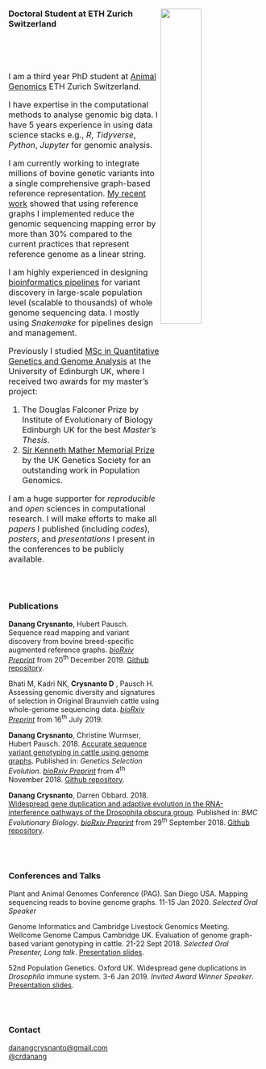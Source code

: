 ###
###
###
###
<a href="https://www.ethz.ch/en.html"><img src="figs/eth_logo.png" width="40%" height="40%" align="right"></a>  

### Doctoral Student at ETH Zurich Switzerland  
<br></br>
<br></br>
<font size="3">I am a third year PhD student at [Animal Genomics](http://www.ag.ethz.ch/) ETH Zurich Switzerland. 


I have expertise in the computational methods to analyse genomic big data. I have 5 years experience in using data science stacks e.g., *R*, *Tidyverse*, *Python*, *Jupyter* for genomic analysis. 

I am currently working to integrate millions of bovine genetic variants into a single comprehensive graph-based reference representation. [My recent work](https://www.biorxiv.org/content/10.1101/2019.12.20.882423v1) showed that using reference graphs I implemented reduce the genomic sequencing mapping error by more than 30% compared to the current practices that represent reference genome as a linear string. 


I am highly experienced in designing [bioinformatics pipelines](https://gsejournal.biomedcentral.com/articles/10.1186/s12711-019-0462-x) for variant discovery in large-scale population level (scalable to thousands) of whole genome sequencing data. I mostly using *Snakemake* for pipelines design and management.

Previously I studied [MSc in Quantitative Genetics and Genome Analysis](http://qgen.bio.ed.ac.uk/) at the University of Edinburgh UK, where I received two awards for my master's project:  

(1)  The Douglas Falconer Prize by Institute of Evolutionary of Biology Edinburgh UK for the best *Master's Thesis*.
(2)  [Sir Kenneth Mather Memorial Prize](http://www.genetics.org.uk/medals-and-prizes/sir-kenneth-mather-memorial-prize/sir-kenneth-mather-memorial-prize-2016-17/) by the UK Genetics Society for an outstanding work in Population Genomics.


I am a huge supporter for *reproducible* and *open* sciences in computational research. I will make efforts to make all *papers* I published (including *codes*), *posters*, and *presentations* I present in the conferences to be publicly available. 

</font>
<br></br>

### **Publications** 
<script type='text/javascript' src='https://d1bxh8uas1mnw7.cloudfront.net/assets/embed.js'></script>

**Danang Crysnanto**, Hubert Pausch. Sequence read mapping and variant discovery from bovine breed-specific augmented reference graphs. [*bioRxiv Preprint*](https://www.biorxiv.org/content/10.1101/2019.12.20.882423v1) from 20<sup>th</sup> December 2019. [Github repository](https://github.com/danangcrysnanto/bovine-graphs-mapping).

Bhati M, Kadri NK, **Crysnanto D** ,  Pausch H. Assessing genomic diversity and signatures of selection in Original Braunvieh cattle using whole-genome sequencing data. [*bioRxiv Preprint*](https://www.biorxiv.org/content/10.1101/703439v1) from 16<sup>th</sup> July 2019.

**Danang Crysnanto**, Christine Wurmser, Hubert Pausch. 2018. [Accurate sequence variant genotyping in cattle using genome graphs](https://gsejournal.biomedcentral.com/articles/10.1186/s12711-019-0462-x). Published in: *Genetics Selection Evolution*.  [*bioRxiv Preprint*](https://www.biorxiv.org/content/10.1101/460345v2) from 4<sup>th</sup> November 2018. [Github repository](https://github.com/danangcrysnanto/Graph-genotyping-paper-pipelines).


**Danang Crysnanto**, Darren Obbard. 2018. [Widespread gene duplication and adaptive evolution in the RNA-interference pathways of the Drosophila obscura group](https://bmcevolbiol.biomedcentral.com/articles/10.1186/s12862-019-1425-0). Published in: *BMC Evolutionary Biology*. [*bioRxiv Preprint*](https://www.biorxiv.org/content/10.1101/429894v3) from 29<sup>th</sup> September 2018. 
[Github repository](https://github.com/danangcrysnanto/RNAi-duplication).

<br></br>


### **Conferences and Talks **

Plant and Animal Genomes Conference (PAG). San Diego USA. Mapping sequencing reads to bovine genome graphs. 11-15 Jan 2020. *Selected Oral Speaker*

Genome Informatics and Cambridge Livestock Genomics Meeting. Wellcome Genome Campus Cambridge UK. Evaluation of genome graph-based variant genotyping in cattle. 21-22 Sept 2018. *Selected Oral Presenter, Long talk*. [Presentation slides](https://doi.org/10.6084/m9.figshare.11454906.v1).

52nd Population Genetics. Oxford UK. Widespread gene duplications in *Drosophila* immune system. 3-6 Jan 2019. *Invited Award Winner Speaker*. [Presentation slides](https://doi.org/10.6084/m9.figshare.11454900.v1).

<br></br>

### **Contact **      

<i class="far fa-envelope"></i>    <a href="mailto:danangcrysnanto@gmail.com">danangcrysnanto@gmail.com</a> <br>
<i class="fab fa-twitter"></i>     <a href="https://twitter.com/crdanang">@crdanang</a> 
